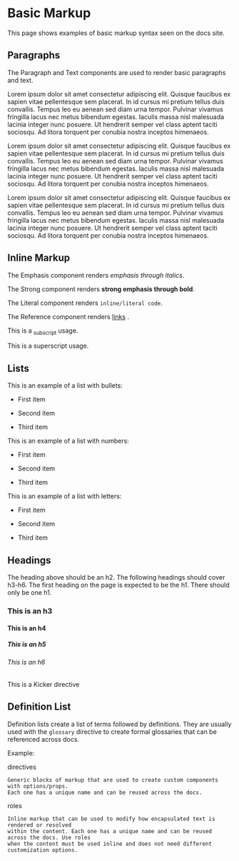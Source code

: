 # Basic Markup

This page shows examples of basic markup syntax seen on the docs site.

## Paragraphs

The Paragraph and Text components are used to render basic paragraphs and text.

Lorem ipsum dolor sit amet consectetur adipiscing elit. Quisque faucibus ex sapien vitae pellentesque sem placerat.
In id cursus mi pretium tellus duis convallis. Tempus leo eu aenean sed diam urna tempor. Pulvinar vivamus fringilla
lacus nec metus bibendum egestas. Iaculis massa nisl malesuada lacinia integer nunc posuere. Ut hendrerit semper vel
class aptent taciti sociosqu. Ad litora torquent per conubia nostra inceptos himenaeos.

Lorem ipsum dolor sit amet consectetur adipiscing elit. Quisque faucibus ex sapien vitae pellentesque sem placerat.
In id cursus mi pretium tellus duis convallis. Tempus leo eu aenean sed diam urna tempor. Pulvinar vivamus fringilla
lacus nec metus bibendum egestas. Iaculis massa nisl malesuada lacinia integer nunc posuere. Ut hendrerit semper vel
class aptent taciti sociosqu. Ad litora torquent per conubia nostra inceptos himenaeos.

Lorem ipsum dolor sit amet consectetur adipiscing elit. Quisque faucibus ex sapien vitae pellentesque sem placerat.
In id cursus mi pretium tellus duis convallis. Tempus leo eu aenean sed diam urna tempor. Pulvinar vivamus fringilla
lacus nec metus bibendum egestas. Iaculis massa nisl malesuada lacinia integer nunc posuere. Ut hendrerit semper vel
class aptent taciti sociosqu. Ad litora torquent per conubia nostra inceptos himenaeos.

## Inline Markup

The Emphasis component renders *emphasis through italics*.

The Strong component renders **strong emphasis through bold**.

The Literal component renders `inline/literal code`.

The Reference component renders [links](https://www.mongodb.com/docs/) .

This is a <Sub>subscript</Sub> usage.

This is a <Superscript>superscript</Superscript> usage.

## Lists

This is an example of a list with bullets:

* First item

* Second item

* Third item

This is an example of a list with numbers:

* First item

* Second item

* Third item

This is an example of a list with letters:

* First item

* Second item

* Third item

## Headings

The heading above should be an h2. The following headings should cover h3-h6. The first heading on the page
is expected to be the h1. There should only be one h1.

### This is an h3

#### This is an h4

##### This is an h5

###### This is an h6

<Kicker>
  This is a Kicker directive
</Kicker>

## Definition List

Definition lists create a list of terms followed by definitions. They are usually used with the `glossary`
directive to create formal glossaries that can be referenced across docs.

Example:

<DefinitionList>
  <DefinitionListItem>
    directives

    Generic blocks of markup that are used to create custom components with options/props.
    Each one has a unique name and can be reused across the docs.
  </DefinitionListItem>

  <DefinitionListItem>
    roles

    Inline markup that can be used to modify how encapsulated text is rendered or resolved
    within the content. Each one has a unique name and can be reused across the docs. Use roles
    when the content must be used inline and does not need different customization options.
  </DefinitionListItem>
</DefinitionList>
